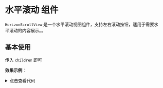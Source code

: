 # 水平滚动 组件


`HorizonScrollView` 是一个水平滚动视图组件，支持左右滚动按钮，适用于需要水平滚动的内容展示。。

## 基本使用

传入 `children` 即可

**效果示例**：

<Card>
<Basic />
<details className="mt-3">
<summary>点击查看代码</summary>
```jsx
import { useState, useEffect, useRef } from "react";
import { useParams } from "react-router-dom";
import React from "react";
import HorizonScrollView from "@site/src/components/web-elements/adou-horizontal-scroll-view";

interface BasicProps {}

const Basic = ({}: BasicProps) => {
  return (
    <div className="basic-wrapper">
      <HorizonScrollView>
        <div className="scroll-item px-3">Item1</div>
        <div className="scroll-item px-3">Item2</div>
        <div className="scroll-item px-3">Item3</div>
        <div className="scroll-item px-3">Item4</div>
        <div className="scroll-item px-3">Item5</div>
        <div className="scroll-item px-3">Item6</div>
        <div className="scroll-item px-3">Item7</div>
        <div className="scroll-item px-3">Item8</div>
        <div className="scroll-item px-3">Item9</div>
        <div className="scroll-item px-3">Item10</div>
        <div className="scroll-item px-3">Item11</div>
        <div className="scroll-item px-3">Item12</div>
        <div className="scroll-item px-3">Item13</div>
        <div className="scroll-item px-3">Item14</div>
      </HorizonScrollView>
    </div>
  );
};

export default Basic;

```
</details>
</Card>


## Props

| 属性名   | 类型   | 默认值 | 描述           |
| -------- | ------ | ------ | -------------- |
| children | `any`  | 无     | 滚动视图的内容 |
